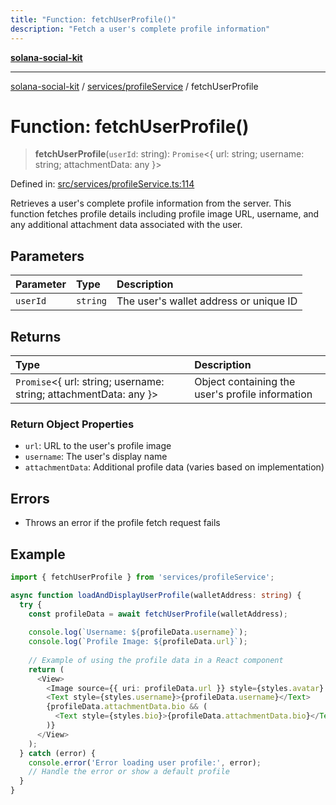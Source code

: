 ```yaml
---
title: "Function: fetchUserProfile()"
description: "Fetch a user's complete profile information"
---
```


[**solana-social-kit**](../../../README.mdx)

***

[solana-social-kit](../../../README.mdx) / [services/profileService](../README.mdx) / fetchUserProfile

# Function: fetchUserProfile()

> **fetchUserProfile**(`userId`: string): `Promise`<{ url: string; username: string; attachmentData: any }>

Defined in: [src/services/profileService.ts:114](https://github.com/SendArcade/solana-app-kit/blob/main/src/services/profileService.ts#L114)

Retrieves a user's complete profile information from the server. This function fetches profile details
including profile image URL, username, and any additional attachment data associated with the user.

## Parameters

| Parameter | Type | Description |
| :------ | :------ | :------ |
| `userId` | `string` | The user's wallet address or unique ID |

## Returns

| Type | Description |
| :------ | :------ |
| `Promise`<{ url: string; username: string; attachmentData: any }> | Object containing the user's profile information |

### Return Object Properties

- `url`: URL to the user's profile image
- `username`: The user's display name
- `attachmentData`: Additional profile data (varies based on implementation)

## Errors

- Throws an error if the profile fetch request fails

## Example

```typescript
import { fetchUserProfile } from 'services/profileService';

async function loadAndDisplayUserProfile(walletAddress: string) {
  try {
    const profileData = await fetchUserProfile(walletAddress);
    
    console.log(`Username: ${profileData.username}`);
    console.log(`Profile Image: ${profileData.url}`);
    
    // Example of using the profile data in a React component
    return (
      <View>
        <Image source={{ uri: profileData.url }} style={styles.avatar} />
        <Text style={styles.username}>{profileData.username}</Text>
        {profileData.attachmentData.bio && (
          <Text style={styles.bio}>{profileData.attachmentData.bio}</Text>
        )}
      </View>
    );
  } catch (error) {
    console.error('Error loading user profile:', error);
    // Handle the error or show a default profile
  }
}
``` 